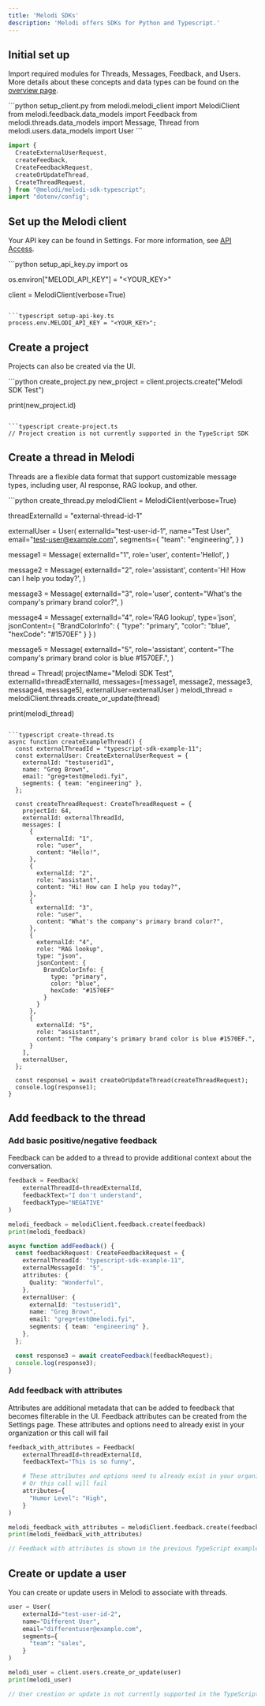 ```yaml
---
title: 'Melodi SDKs'
description: 'Melodi offers SDKs for Python and Typescript.'
---
```


## Initial set up
Import required modules for Threads, Messages, Feedback, and Users. More details about these concepts and data types can be found on the [overview page](/integrating-melodi-analytics/overview).

<CodeGroup>
```python setup_client.py
from melodi.melodi_client import MelodiClient
from melodi.feedback.data_models import Feedback
from melodi.threads.data_models import Message, Thread
from melodi.users.data_models import User
```

```typescript setup-client.ts
import {
  CreateExternalUserRequest,
  createFeedback,
  CreateFeedbackRequest,
  createOrUpdateThread,
  CreateThreadRequest,
} from "@melodi/melodi-sdk-typescript";
import "dotenv/config";
```
</CodeGroup>

## Set up the Melodi client
Your API key can be found in Settings. For more information, see [API Access](/pages/api-access).

<CodeGroup>
```python setup_api_key.py
import os

os.environ["MELODI_API_KEY"] = "<YOUR_KEY>"

client = MelodiClient(verbose=True)
```

```typescript setup-api-key.ts
process.env.MELODI_API_KEY = "<YOUR_KEY>";
```
</CodeGroup>

## Create a project
Projects can also be created via the UI.

<CodeGroup>
```python create_project.py
new_project = client.projects.create("Melodi SDK Test")

print(new_project.id)
```

```typescript create-project.ts
// Project creation is not currently supported in the TypeScript SDK
```
</CodeGroup>

## Create a thread in Melodi
Threads are a flexible data format that support customizable message types, including user, AI response, RAG lookup, and other.

<CodeGroup>
```python create_thread.py
melodiClient = MelodiClient(verbose=True)

threadExternalId = "external-thread-id-1"

externalUser = User(
    externalId="test-user-id-1",
    name="Test User",
    email="test-user@example.com",
    segments={
      "team": "engineering",
    }
)

message1 = Message(
    externalId="1",
    role='user',
    content='Hello!',
)

message2 = Message(
    externalId="2",
    role='assistant',
    content='Hi! How can I help you today?',
)

message3 = Message(
    externalId="3",
    role='user',
    content="What's the company's primary brand color?",
)

message4 = Message(
    externalId="4",
    role='RAG lookup',
    type='json',
    jsonContent={
        "BrandColorInfo": {
            "type": "primary",
            "color": "blue",
            "hexCode": "#1570EF"
        }
    }
)

message5 = Message(
    externalId="5",
    role='assistant',
    content="The company's primary brand color is blue #1570EF.",
)

thread = Thread(
    projectName="Melodi SDK Test",
    externalId=threadExternalId,
    messages=[message1, message2, message3, message4, message5],
    externalUser=externalUser
)
melodi_thread = melodiClient.threads.create_or_update(thread)

print(melodi_thread)
```

```typescript create-thread.ts
async function createExampleThread() {
  const externalThreadId = "typescript-sdk-example-11";
  const externalUser: CreateExternalUserRequest = {
    externalId: "testuserid1",
    name: "Greg Brown",
    email: "greg+test@melodi.fyi",
    segments: { team: "engineering" },
  };

  const createThreadRequest: CreateThreadRequest = {
    projectId: 64,
    externalId: externalThreadId,
    messages: [
      {
        externalId: "1",
        role: "user",
        content: "Hello!",
      },
      {
        externalId: "2",
        role: "assistant",
        content: "Hi! How can I help you today?",
      },
      {
        externalId: "3",
        role: "user",
        content: "What's the company's primary brand color?",
      },
      {
        externalId: "4",
        role: "RAG lookup",
        type: "json",
        jsonContent: {
          BrandColorInfo: {
            type: "primary",
            color: "blue",
            hexCode: "#1570EF"
          }
        }
      },
      {
        externalId: "5",
        role: "assistant",
        content: "The company's primary brand color is blue #1570EF.",
      }
    ],
    externalUser,
  };

  const response1 = await createOrUpdateThread(createThreadRequest);
  console.log(response1);
}
```
</CodeGroup>

## Add feedback to the thread

### Add basic positive/negative feedback
Feedback can be added to a thread to provide additional context about the conversation.
<CodeGroup>
```python create_feedback.py
feedback = Feedback(
    externalThreadId=threadExternalId,
    feedbackText="I don't understand",
    feedbackType="NEGATIVE"
)

melodi_feedback = melodiClient.feedback.create(feedback)
print(melodi_feedback)
```

```typescript create-feedback.ts
async function addFeedback() {
  const feedbackRequest: CreateFeedbackRequest = {
    externalThreadId: "typescript-sdk-example-11",
    externalMessageId: "5",
    attributes: {
      Quality: "Wonderful",
    },
    externalUser: {
      externalId: "testuserid1",
      name: "Greg Brown",
      email: "greg+test@melodi.fyi",
      segments: { team: "engineering" },
    },
  };

  const response3 = await createFeedback(feedbackRequest);
  console.log(response3);
}
```
</CodeGroup>

### Add feedback with attributes
Attributes are additional metadata that can be added to feedback that becomes filterable in the UI. Feedback attributes can be created from the Settings page.
<Warning>
These attributes and options need to already exist in your organization or this call will fail
</Warning>
<CodeGroup>
```python feedback_attributes.py
feedback_with_attributes = Feedback(
    externalThreadId=threadExternalId,
    feedbackText="This is so funny",

    # These attributes and options need to already exist in your organization
    # Or this call will fail
    attributes={
      "Humor Level": "High",
    }
)

melodi_feedback_with_attributes = melodiClient.feedback.create(feedback_with_attributes)
print(melodi_feedback_with_attributes)
```

```typescript feedback-attributes.ts
// Feedback with attributes is shown in the previous TypeScript example
```
</CodeGroup>

## Create or update a user
You can create or update users in Melodi to associate with threads.
<CodeGroup>
```python create_user.py
user = User(
    externalId="test-user-id-2",
    name="Different User",
    email="differentuser@example.com",
    segments={
      "team": "sales",
    }
)

melodi_user = client.users.create_or_update(user)
print(melodi_user)
```

```typescript create-user.ts
// User creation or update is not currently supported in the TypeScript SDK
```
</CodeGroup>